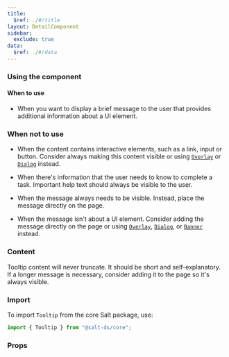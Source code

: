 ```yaml
---
title:
  $ref: ./#/title
layout: DetailComponent
sidebar:
  exclude: true
data:
  $ref: ./#/data
---
```


### Using the component

#### When to use

- When you want to display a brief message to the user that provides additional information about a UI element.

### When not to use

- When the content contains interactive elements, such as a link, input or button. Consider always making this content visible or using [`Overlay`](../overlay) or [`Dialog`](../dialog) instead.

- When there's information that the user needs to know to complete a task. Important help text should always be visible to the user.

- When the message always needs to be visible. Instead, place the message directly on the page.

- When the message isn't about a UI element. Consider adding the message directly on the page or using [`Overlay`](../overlay), [`Dialog`](../dialog), or [`Banner`](../banner) instead.

### Content

Tooltip content will never truncate. It should be short and self-explanatory. If a longer message is necessary, consider adding it to the page so it's always visible.

### Import

To import `Tooltip` from the core Salt package, use:

```js
import { Tooltip } from "@salt-ds/core";
```

### Props

<PropsTable packageName="core" componentName="Tooltip" />
